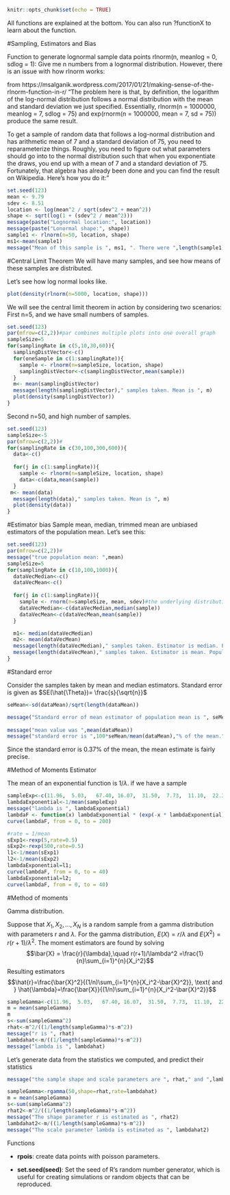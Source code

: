 ```{r setup, include=FALSE}
knitr::opts_chunk$set(echo = TRUE)
```
All functions are explained at the bottom. You can also run ?functionX to learn about the function.

#Sampling, Estimators and Bias 

Function to generate lognormal sample data points
rlnorm(n, meanlog = 0, sdlog = 1): Give me n numbers from a lognormal distribution.
However, there is an issue with how rlnorm works:

from https://msalganik.wordpress.com/2017/01/21/making-sense-of-the-rlnorm-function-in-r/
"The problem here is that, by definition, the logarithm of the log-normal distribution follows a normal distribution with the mean and standard deviation we just specified. Essentially, rlnorm(n = 1000000, meanlog = 7, sdlog = 75) and exp(rnorm(n = 1000000, mean = 7, sd = 75)) produce the same result.

To get a sample of random data that follows a log-normal distribution and has arithmetic mean of 7 and a standard deviation of 75, you need to reparameterize things.  Roughly, you need to figure out what parameters should go into to the normal distribution such that when you exponentiate the draws, you end up with a mean of 7 and a standard deviation of 75.  Fortunately, that algebra has already been done and you can find the result on Wikipedia.  Here's how you do it:"

```{r}
set.seed(123)
mean <- 9.79
sdev <- 8.51
location <- log(mean^2 / sqrt(sdev^2 + mean^2))
shape <- sqrt(log(1 + (sdev^2 / mean^2)))
message(paste("Lognormal location:", location))
message(paste("Lonormal shape:", shape))
sample1 <- rlnorm(n=50, location, shape)
ms1<-mean(sample1)
message("Mean of this sample is ", ms1, ". There were ",length(sample1)," data points in this sample.")
```
#Central Limit Theorem
We will have many samples, and see how means of these samples are distributed.

Let's see how log normal looks like.

```{r}
plot(density(rlnorm(n=5000, location, shape)))
```

We will see the central limit theorem in action by considering two scenarios: 
First n=5, and we have small numbers of samples.


```{r}
set.seed(123)
par(mfrow=c(2,2))#par combines multiple plots into one overall graph
sampleSize=5  
for(samplingRate in c(5,10,30,60)){
  samplingDistVector<-c()
  for(oneSample in c(1:samplingRate)){
    sample <- rlnorm(n=sampleSize, location, shape)
    samplingDistVector<-c(samplingDistVector,mean(sample))
  }
  m<- mean(samplingDistVector)
  message(length(samplingDistVector)," samples taken. Mean is ", m)
  plot(density(samplingDistVector))
}

```

Second n=50, and high number of samples.
```{r}
set.seed(123)
sampleSize<-5
par(mfrow=c(2,2))#
for(samplingRate in c(30,100,300,600)){
  data<-c()
   
  for(j in c(1:samplingRate)){
    sample <- rlnorm(n=sampleSize, location, shape)
    data<-c(data,mean(sample))
  }
 m<- mean(data)
  message(length(data)," samples taken. Mean is ", m)
  plot(density(data))
}
```

#Estimator bias
Sample mean, median, trimmed mean are unbiased estimators of the population mean. Let's see this: 
```{r}
set.seed(123)
par(mfrow=c(2,2))#  
message("true population mean: ",mean)
sampleSize=5 
for(samplingRate in c(10,100,1000)){
  dataVecMedian<-c()
  dataVecMean<-c()
   
  for(j in c(1:samplingRate)){
    sample <- rnorm(n=sampleSize, mean, sdev)#the underlying distribution is normal.
    dataVecMedian<-c(dataVecMedian,median(sample))
    dataVecMean<-c(dataVecMean,mean(sample))
  }

  m1<- median(dataVecMedian)
  m2<- mean(dataVecMean)
  message(length(dataVecMedian)," samples taken. Estimator is median. Population  mean is estimated as ", m1)
  message(length(dataVecMean)," samples taken. Estimator is mean. Population mean is estimated as ", m2)
} 
```

#Standard error

Consider the samples taken by mean and median estimators. Standard error is given as $SE(\hat{\Theta})= \frac{s}{\sqrt{n}}$

```{r}
 
seMean<-sd(dataMean)/sqrt(length(dataMean))

message("Standard error of mean estimator of population mean is ", seMean)
 
message("mean value was ",mean(dataMean))
message("standard error is ",100*seMean/mean(dataMean),"% of the mean.")

```
Since the standard error is 0.37% of the mean, the mean estimate is fairly precise.


#Method of Moments Estimator

The mean of an exponential function is $1/ \lambda$. if we have a sample 
```{r}

sampleExp<-c(11.96,  5.03,   67.40, 16.07,  31.50,  7.73,  11.10,  22.38)
lambdaExponential<-1/mean(sampleExp)
message("lambda is ", lambdaExponential)
lambdaF <- function(x) lambdaExponential * (exp(-x * lambdaExponential))
curve(lambdaF, from = 0, to = 200)

#rate = 1/mean
sExp1<-rexp(5,rate=0.5)
sExp2<-rexp(500,rate=0.5)
l1<-1/mean(sExp1)
l2<-1/mean(sExp2)
lambdaExponential=l1;
curve(lambdaF, from = 0, to = 40)
lambdaExponential=l2;
curve(lambdaF, from = 0, to = 40)
```

#Method of moments

Gamma distribution. 

Suppose that $X_1,X_2,\ldots,X_N$ is a random sample from a gamma distribution with parameters r and $\lambda$. For the gamma distribution, $E(X) = r / \lambda$ and $E(X^2 ) = r (r +1) / \lambda^2$. The moment estimators are found by solving 
    $$\bar{X} = \frac{r}{\lambda},\quad r(r+1)/\lambda^2 =\frac{1}{n}\sum_{i=1}^{n}{X_i^2}$$
   Resulting estimators $$\hat{r}=\frac{\bar{X}^2}{(1/n)\sum_{i=1}^{n}{X_i^2-\bar{X}^2}}, \text{ and } \hat{\lambda}=\frac{\bar{X}}{(1/n)\sum_{i=1}^{n}{X_i^2-\bar{X}^2}}$$
   
   
```{r}

sampleGamma<-c(11.96,  5.03,   67.40, 16.07,  31.50,  7.73,  11.10,  22.38)
m = mean(sampleGamma)
m
s<-sum(sampleGamma^2)
rhat<-m^2/((1/length(sampleGamma)*s-m^2))
message("r is ", rhat)
lambdahat<-m/((1/length(sampleGamma)*s-m^2))
message("lambda is ", lambdahat)
```
Let's generate data from the statistics we computed, and predict their statistics

```{r echo =TRUE}
message("the sample shape and scale parameters are ", rhat," and ",lambdahat)

sampleGamma<-rgamma(50,shape=rhat,rate=lambdahat)
m = mean(sampleGamma)
s<-sum(sampleGamma^2)
rhat2<-m^2/((1/length(sampleGamma)*s-m^2))
message("The shape parameter r is estimated as ", rhat2)
lambdahat2<-m/((1/length(sampleGamma)*s-m^2))
message("The scale parameter lambda is estimated as ", lambdahat2)


```
   

Functions

- **rpois**: create data points with poisson parameters.

- **set.seed(seed)**: Set the seed of R's random number generator, which is useful for creating simulations or random objects that can be reproduced.
 
